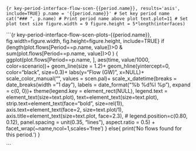 
```{r key-period-interface-flow-scen-{{period.name}}, results='asis', include=TRUE}
p.name = '{{period.name}}' # Set key period name
cat("### ", p.name) # Print period name above plot
text.plot=11 # Set plot text size
figure.width = 9
figure.height = 5*length(interfaces)
```

```{r key-period-interface-flow-scen-plots-{{period.name}}, fig.width=figure.width, fig.height=figure.height, include=TRUE}
if (length(plot.flows[Period==p.name, value])>0 & sum(plot.flows[Period==p.name, value])>0 ) {
  ggplot(plot.flows[Period==p.name, ], aes(time, value/1000, color=scenario))+
    geom_line(size = 1.2)+
    geom_hline(yintercept=0, color="black", size=0.3)+
    labs(y="Flow (GW)", x=NULL)+
    scale_color_manual("", values = scen.pal)+
    scale_x_datetime(breaks = date_breaks(width = "1 day"), labels = date_format("%b %d\n%I %p"), expand = c(0, 0))+
    theme(legend.key = element_rect(NULL),
          legend.text = element_text(size=text.plot),
          text=element_text(size=text.plot),
          strip.text=element_text(face="bold", size=rel(1)),
          axis.text=element_text(face=2, size=text.plot/1),
          axis.title=element_text(size=text.plot, face=2.3),
          # legend.position=c(0.80, 0.12),
          panel.spacing = unit(0.35, "lines"),
          aspect.ratio = 0.5) +
    facet_wrap(~name,ncol=1,scales='free')
  } else{ print('No flows found for this period.') }

```

